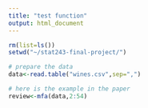 ```yaml
---
title: "test function"
output: html_document
---
```

```r
rm(list=ls())
setwd("~/stat243-final-project/")
```


```r
# prepare the data
data<-read.table("wines.csv",sep=",")
```

```r
# here is the example in the paper
review<-mfa(data,2:54)
```


